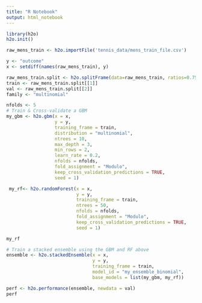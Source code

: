 ```yaml
---
title: "R Notebook"
output: html_notebook
---
```



```r
library(h2o)
h2o.init()
```

```r
raw_mens_train <- h2o.importFile('tennis_data/mens_train_file.csv')
```

```r
y <- "outcome"
x <- setdiff(names(raw_mens_train), y)

raw_mens_train.split <- h2o.splitFrame(data=raw_mens_train, ratios=0.75)
train <- raw_mens_train.split[[1]]
val <- raw_mens_train.split[[2]]
family <- "multinomial"

```

```r
nfolds <- 5
# Train & Cross-validate a GBM
my_gbm <- h2o.gbm(x = x,
                  y = y,
                  training_frame = train,
                  distribution = "multinomial",
                  ntrees = 10,
                  max_depth = 3,
                  min_rows = 2,
                  learn_rate = 0.2,
                  nfolds = nfolds,
                  fold_assignment = "Modulo",
                  keep_cross_validation_predictions = TRUE,
                  seed = 1)
```

```r
 my_rf<- h2o.randomForest(x = x,
                          y = y,
                          training_frame = train,
                          ntrees = 50,
                          nfolds = nfolds,
                          fold_assignment = "Modulo",
                          keep_cross_validation_predictions = TRUE,
                          seed = 1)
```

```r
my_rf
```

```r
# Train a stacked ensemble using the GBM and RF above
ensemble <- h2o.stackedEnsemble(x = x,
                                y = y,
                                training_frame = train,
                                model_id = "my_ensemble_binomial",
                                base_models = list(my_gbm, my_rf))
```

```r
perf <- h2o.performance(ensemble, newdata = val)
perf
```


